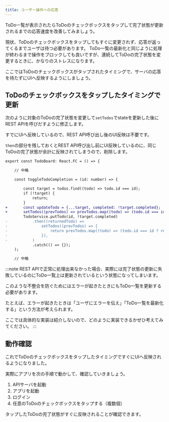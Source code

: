 ```yaml
---
title: ユーザー操作への応答
---
```


ToDo一覧が表示されたらToDoのチェックボックスをタップして完了状態が更新されるまでの応答速度を改善してみましょう。

現状、ToDoのチェックボックスをタップしてもすぐに変更されず、応答が返ってくるまでユーザは待つ必要があります。
ToDo一覧の最新化と同じように処理が終わるまで操作をブロックしても良いですが、連続してToDoの完了状態を変更するときに、かなりのストレスになります。

ここではToDoのチェックボックスがタップされたタイミングで、サーバの応答を待たずにUIへ反映するようにしましょう。

## ToDoのチェックボックスをタップしたタイミングで更新

次のように対象のToDoの完了状態を変更して`setTodos`でstateを更新した後にREST APIを呼びだすように修正します。

すでにUIへ反映しているので、REST API呼び出し後のUI反映は不要です。

`then`の部分を残しておくとREST API呼び出し前にUI反映しているのに、同じToDoの完了状態が余計に反映されてしまうので、削除します。

```diff typescript title="/src/screens/todo/TodoBoard.tsx"
export const TodoBoard: React.FC = () => {

    // 中略

    const toggleTodoCompletion = (id: number) => {

        const target = todos.find((todo) => todo.id === id);
        if (!target) {
            return;
        }
+       const updateTodo = {...target, completed: !target.completed};
+       setTodos((prevTodos) => prevTodos.map((todo) => (todo.id === id ? updateTodo : todo)));
        TodoService.putTodo(id, !target.completed)
-           .then((returnedTodo) =>
-               setTodos((prevTodos) => {
-                   return prevTodos.map((todo) => (todo.id === id ? returnedTodo : todo));
-               }),
-           )
            .catch(() => {});
    );

    // 中略

```

:::note
REST APIで正常に処理出来なかった場合、実際には完了状態の更新に失敗しているのにToDo一覧上は更新されているという状態になってしまいます。

このような不整合を防ぐためにはエラーが起きたときにもToDo一覧を更新する必要があります。

たとえば、エラーが起きたときは「ユーザにエラーを伝え」「ToDo一覧を最新化する」という方法が考えられます。

ここでは具体的な実装は紹介しないので、どのように実装できるかぜひ考えてみてください。
:::

## 動作確認

これでToDoのチェックボックスをタップしたタイミングですぐにUIへ反映されるようになりました。

実際にアプリを次の手順で動かして、確認していきましょう。

1. APIサーバを起動
2. アプリを起動
3. ログイン
4. 任意のToDoのチェックボックスをタップする（複数個）

タップしたToDoの完了状態がすぐに反映されることが確認できます。
